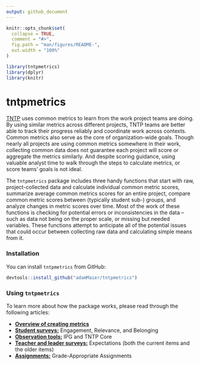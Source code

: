 ```yaml
---
output: github_document
---
```


<!-- README.md is generated from README.Rmd. Please edit that file -->

```r
knitr::opts_chunk$set(
  collapse = TRUE,
  comment = "#>",
  fig.path = "man/figures/README-",
  out.width = "100%"
)
```

```r
library(tntpmetrics)
library(dplyr)
library(knitr)
```

# tntpmetrics

<!-- badges: start -->
<!-- badges: end -->

[TNTP](https://tntp.org/) uses common metrics to learn from the work project teams are doing. By using similar metrics across different projects, TNTP teams are better able to track their progress reliably and coordinate work across contexts. Common metrics also serve as the core of organization-wide goals. Though nearly all projects are using common metrics somewhere in their work, collecting common data does not guarantee each project will score or aggregate the metrics similarly. And despite scoring guidance, using valuable analyst time to walk through the steps to calculate metrics, or score teams' goals is not ideal.

The `tntpmetrics` package includes three handy functions that start with raw, project-collected data and calculate individual common metric scores, summarize average common metrics scores for an entire project, compare common metric scores between (typically student sub-) groups, and analyze changes in metric scores over time. Most of the work of these functions is checking for potential errors or inconsistencies in the data -- such as data not being on the proper scale, or missing but needed variables. These functions attempt to anticipate all of the potential issues that could occur between collecting raw data and calculating simple means from it.

### Installation

You can install `tntpmetrics` from GitHub:

``` r
devtools::install_github("adamMaier/tntpmetrics")
```

### Using `tntpmetrics`

To learn more about how the package works, please read through the following articles:

* [**Overview of creating metrics**](metric_overview.html)
* [**Student surveys:**](student_surveys.html) Engagement, Relevance, and Belonging
* [**Observation tools:**](observation_tool.html) IPG and TNTP Core
* [**Teacher and leader surveys:**](teacher_expectations.html) Expectations (both the current items and the older items)
* [**Assignments:**](assignments.html) Grade-Appropriate Assignments
